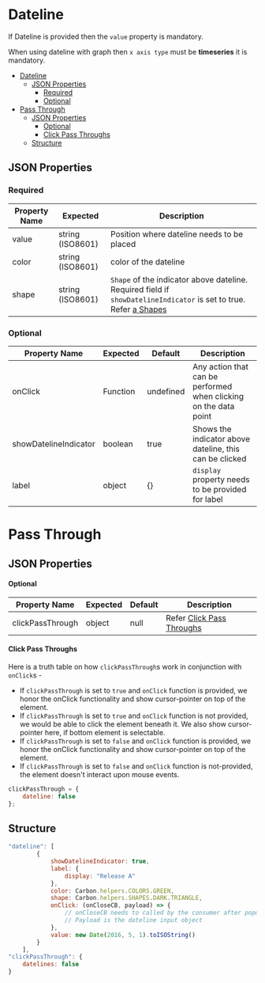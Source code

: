 # Dateline

If Dateline is provided then the `value` property is mandatory.

When using dateline with graph then `x axis type` must be **timeseries** it is mandatory.

-   [Dateline](#dateline)
    -   [JSON Properties](#json-properties)
        -   [Required](#required)
        -   [Optional](#optional)
-   [Pass Through](#pass-through)
    -   [JSON Properties](#json-properties-1)
        -   [Optional](#optional-1)
        -   [Click Pass Throughs](#click-pass-throughs)
    -   [Structure](#structure)

## JSON Properties

### Required

| Property Name | Expected         | Description                                                                                                                              |
| ------------- | ---------------- | ---------------------------------------------------------------------------------------------------------------------------------------- |
| value         | string (ISO8601) | Position where dateline needs to be placed                                                                                               |
| color         | string (ISO8601) | color of the dateline                                                                                                                    |
| shape         | string (ISO8601) | `Shape` of the indicator above dateline. Required field if `showDatelineIndicator` is set to true. Refer [a Shapes](./Shapes) |

### Optional

| Property Name         | Expected | Default   | Description                                                      |
| --------------------- | -------- | --------- | ---------------------------------------------------------------- |
| onClick               | Function | undefined | Any action that can be performed when clicking on the data point |
| showDatelineIndicator | boolean  | true      | Shows the indicator above dateline, this can be clicked          |
| label                 | object   | {}        | `display` property needs to be provided for label                |

# Pass Through

## JSON Properties

#### Optional

| Property Name    | Expected | Default | Description                                       |
| ---------------- | -------- | ------- | ------------------------------------------------- |
| clickPassThrough | object   | null    | Refer [Click Pass Throughs](#click-Pass-Throughs) |

#### Click Pass Throughs

Here is a truth table on how `clickPassThrough`s work in conjunction with `onClick`s -

-   If `clickPassThrough` is set to `true` and `onClick` function is provided, we honor the onClick functionality and show cursor-pointer on top of the element.
-   If `clickPassThrough` is set to `true` and `onClick` function is not provided, we would be able to click the element beneath it. We also show cursor-pointer here, if bottom element is selectable.
-   If `clickPassThrough` is set to `false` and `onClick` function is provided, we honor the onClick functionality and show cursor-pointer on top of the element.
-   If `clickPassThrough` is set to `false` and `onClick` function is not-provided, the element doesn't interact upon mouse events.

```javascript
clickPassThrough = {
    dateline: false
};
```

## Structure

```javascript
"dateline": [
        {
            showDatelineIndicator: true,
            label: {
                display: "Release A"
            },
            color: Carbon.helpers.COLORS.GREEN,
            shape: Carbon.helpers.SHAPES.DARK.TRIANGLE,
            onClick: (onCloseCB, payload) => {
                // onCloseCB needs to called by the consumer after popup is closed;
                // Payload is the dateline input object
            },
            value: new Date(2016, 5, 1).toISOString()
        }
    ],
"clickPassThrough": {
    datelines: false
}
```
